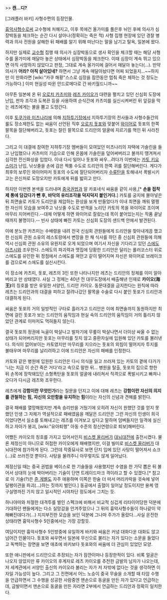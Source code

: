 >> '''캔...디?'''

[그래플러 바키] 사형수편의 등장인물.

[[흉악사형수]]로써 교수형에 처해지고, 이후 목에건 올가미를 풀은후 뉘인 후에 의사가 심장박동을 체크하는 순간 다시 살아나(정확히는 죽은 척) 사형 집행 현장에 있던 경찰 병력과 의사 전원을 살해한 뒤 패배를 알기 위해 떠난다는 말을 남기고 탈옥, 일본에 왔다. 

하지만 실제로 [[교수형]] 집행 때 의사가 심장박동으로 생사 확인을 체크할 때는 해당 사형수를 올가미에 매달아 놓은 상태에서 심장박동을 체크한다. 이때 심장이 계속 뛰고 있으면 아직 사망하지 않았다고 판정, 그대로 계속 올가미에 걸어서 매달아 놓는다(...). 만약 의사가 '''어라? 아직 살아있네?''' 하면서 그냥 계속 매달아놨다면 어찌 되었을지...~~하지만 이 만화라면 [wiki:"카쿠 해황"스스로 심장을 잠깐동안 멈춰 죽은 체하는 것 정도는 가능하다.] 이미 현실성 따윈 안드로메다로 간 바키월드니까~~

아무튼 일본에 온 뒤 [[오로치 카츠미]]와 [[레츠 카이오]]가 대련을 펼치고 있던 신심회 도장에 난입, 판자 조각과 도복끈 등을 사용하여 순식간에 카츠미를 실신시켜버린 뒤 앞길을 막는 레츠에게는 불을 뿜고 도망간다.

이후 [[토쿠가와 미츠나리]]에 의해 [[지하투기장]]에서 지하투기장의 전사들과 사형수들간의 룰도 장소제한도 없는 싸움이 선언된 직후 [[오로치 돗포]]와 맞붙어 [[와이어]]로 돗포의 한쪽 팔목을 절단해버리고, 돗포는 잘린 팔목으로 드리안의 얼굴에 지르기를 먹인 뒤 사라진다.

그리고 이 대결에 참여한 지하투기장 멤버들이 모여있던 미츠나리의 자택에 가솔린을 들고 난입했으나 카츠미의 기습으로 인해 온몸에 가솔린을 덮어써버리고 불까지 땡겨져서  심각한 전신화상을 입었다. 이내 다시 일어나 돗포와 싸우...려다가 이번에는 [[카토 키요스미]]가 난입, 낚싯줄을 손에 감은 짝퉁 수도로 드리안의 한쪽 귀를 절단해버린다. 게다가 최후의 보루인 와이어마저 돗포의 수도에 절단되어버리자 [[수류탄]]을 토해내서 폭발시키고는 은신처로 도망오지만 카토에게 뒤를 밟히고 만다.

하지만 이번엔 본색을 드러내며 [[중국권법]]과 알 카포네식 싸움을 같이 사용,[* '''손을 접착제 통에 담갔다가 뺀 후, 바닥의 유리조각을 덕지덕지 붙인거다.'''] 카토를 궁지에 몰아넣은 뒤 최면술로 카토가 도리안을 제압하는 환상을 보게 만들었다가 이내 최면을 깨워 멀쩡한 자신의 모습을 보여주고 낚싯줄 수도로 반격을 노리던 카토의 목을 와이어로 조이며 마무리 지어버린다.--대체 어떻게 하면 와이어로 잘랐는데 목이 붙어있는지는 작품 끝날 때까지 불명이다.-- 빈사 상태에 빠진 카토는 신심회 도장의 샌드백 안에서 발견된다.

이에 분노한 카츠미는 수배령을 내려 전국 신심회 관원들에게 드리안을 찾아내게끔 했고 한 신심회 관원 소유의 레스토랑에서 변장을 한 채 식사를 하던 중 신심회 관원들에 의해 역시 신심회 관원 소유의 유원지로 오게 되었으며 여기서 자신을 기다리고 있던 [[스에도 아츠시]]와 조우한다. 스에도의 파괴력과 맷집에 당황한 드리안은 달리는 롤러코스터 위로 스에도를 유인한 뒤 정점에서 스에도를 껴안고 같이 떨어지며 자신은 와이어로 브레이크를 검으로써 스에도를 실신시킨다.

이 장소에 카츠미, 돗포, 레츠의 3인 또한 나타나지만 레츠는 드리안의 정체를 이미 알아버리고 만 상태였다. 사실 그 정체는 40년 전 대무도장에서 배출해낸 인재로 '''카이오(海王)'''의 칭호를 받은 유일한 서양인, 드리안 카이오. 동문대결을 금지한다는 원칙에 따라 레츠는 드리안과의 대결을 피하고 잘려나갔던 팔목을 수술로 다시 붙인 돗포가 드리안과 대결하게 된다.

싸움은 돗포의 거의 일방적인 구타로 흘러가고 드리안은 이에 최면술까지 동원하지만 최면에 걸린 돗포가 보는 드리안의 움직임과 현실 속의 드리안의 움직임이 거의 틀리지 않았던 관계로 이마저도 먹혀들지 않는다.

결국 돗포의 정권에 늑골이 박살나고 발차기에 무릎이 박살나면서 더이상 싸울 수 없는 상태가 되어버리지만 돗포는 마무리를 짓지 않고 중환자실에 입원해 있던 카토를 불러낸다. 의식이 없어보이는 카토였지만 마무리를 지으라는 돗포의 외침이 떨어지자 투지를 불태우며 마무리를 날리려하고 이에 드리안은 자신의 패배를 인정한다.

카토와 같은 병원에 입원한 드리안은 다시 의식을 잃고 쓰러져 있는 카토의 곁에 다가가 '너는 지금 이 순간 죽은 거다'라고 속으로 말한 뒤... 병원을 탈출, 돗포의 집으로 향한 뒤 손목에 장착돼있던 소형폭탄을 돗포의 얼굴에 내리쳐서 직격으로 폭발시키고 빠져나오다가 다시금 레츠와 조우한다.

레츠에게 '''강함이란 무엇인가'''라는 질문을 던지고 이에 대해 레츠는 '''강함이란 자신의 의지를 관철하는 힘, 자신의 오만함을 유지하는 힘'''이라는 자신의 신념과 견해를 밝힌다.

결국 패배를 열망해왔지만 계속 승리만을 거뒀기에 오히려 자신이 원했던 것를 얻지 못했던 인생 그 자체가 역설적으로 패배였음을 깨달은 드리안은 그런 자신의 인생이 희극이었다면서 실소를 토해내고는 레츠를 이겨보고 싶다고 말하며 덤벼들지만 일격에 실신하고 자아가 붕괴, [wiki:"유아퇴행" 아동 수준의 정신연령으로 퇴보]해버린다.

어쨌든 카이오의 칭호를 가지고 있어서인지 [[비스켓 올리버]]가 [[대뇌대전]]에 출전시켰다. 물론 제정신이 아니므로 허접한 카이오에게 패배했지만, 이걸 빌미로 [[비스켓 올리버]]가 대뇌대전에 참가하게 된다. 그런데 작중묘사로 보면 단지 입에 있던 사탕이 떨어져서 쇼크(...)로 쓰러진것 뿐이다. 사탕을 물려주니 아무렇지도 않게 일어났다.

제정신일 때는 중국 권법을 베이스로 한 기술들을 사용했지만 수염을 한 가닥 뽑은 뒤 불어서 상대의 눈에 박아버리는 기술이 단연 트레이드마크 격이라고 할 수 있겠다.[* 참고로 이 기술(?)은 [[쥰 게벨]]도 자주 애용하며 이쪽은 한술 더 떠서 머리카락을 귓속에 넣어 달팽이관을 파괴(...)하는 짓까지 벌인다.] 동공에서 출혈이 일어날 정도이지만 용케 영구실명까진 가지 않고 일시적인 시야차단 정도에서 그치는 듯.

하나야마와 처절한 대격투를 벌인 스펙크에 비해서 비교적 싱겁게 리타이어당한 덕분에 기대하던 팬들에게는 다소 실망감을 안겨주었으나 그 뒤의 흉악사형수들이 하나같이 약해빠진데다가(...) 지지부진한 모습을 보인 덕분에 그나마 주가가 올랐다...사실 온전한 상태라면 흉악사형수 5인중에서는 가장 강할듯.

여담이지만 흉악사형수 5인방중에 유일하게 바키와 싸움은 커녕 대화다운 대화도 않고 넘어간 인물이다. 돗포와 싸우면서 일본에 무신으로 불리는 자가 있다는 소문을 들었다고 독백하는 장면을 보면 애초에 바키보다 돗포와의 싸움에 더 관심이 있었던 모양.

또한 애니판에서 드리안으로 추정되는 자가 잠깐이마나 등장한적이 있다. 비록 얼굴은 나오지 않았지만 류 카이오의 후계자로 레츠 카이오를 추천한 금발의 남자가 나오는데, 저 세계관에서 서양인 출신의 카이오라 불리는 자가 저 자밖에 없다는 것을 생각하면 이 자일 가능성이 높다. 그리고 그 전편에서 어느 노승이 중국 무술을 소개할 때 타암 수행을 언급하면서 그 수행을 성공한 사람중엔 맨손으로 동굴을 만든 자가 있다고 언급하는데, 금발이면서 맨손으로 동굴을 만든 자라면 2부에서 언급하는 드리안과 정확히 일치한다.
